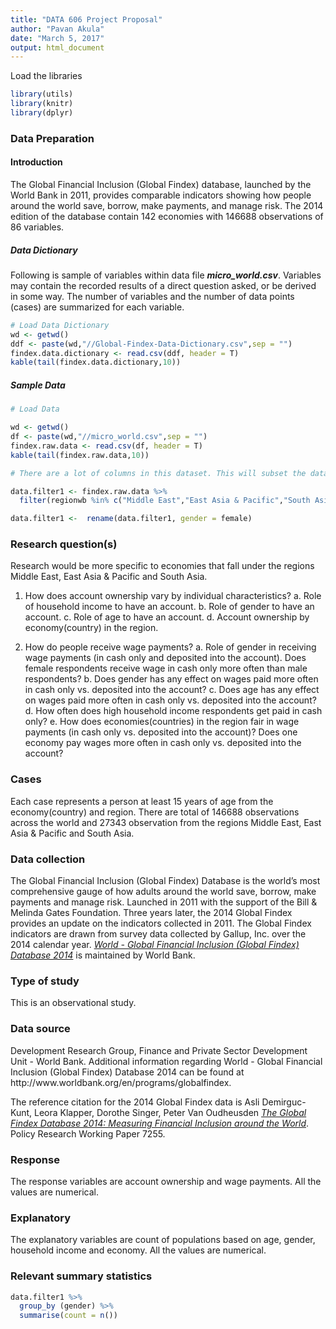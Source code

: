 ```yaml
---
title: "DATA 606 Project Proposal"
author: "Pavan Akula"
date: "March 5, 2017"
output: html_document
---
```


Load the libraries
```r
library(utils)
library(knitr)
library(dplyr)
```

### Data Preparation

#### Introduction

The Global Financial Inclusion (Global Findex) database, launched by the World Bank in 2011, provides comparable indicators showing how people around the world save, borrow, make payments, and manage risk. The 2014 edition of the database contain 142 economies with 146688 observations of 86 variables. 

##### Data Dictionary

Following is sample of variables within data file **_micro_world.csv_**. Variables may contain the recorded results of a direct question asked, or be derived in some way. The number of variables and the number of data points (cases) are summarized for each variable.

```r
# Load Data Dictionary
wd <- getwd()
ddf <- paste(wd,"//Global-Findex-Data-Dictionary.csv",sep = "")
findex.data.dictionary <- read.csv(ddf, header = T)
kable(tail(findex.data.dictionary,10))
```

##### Sample Data

```r
# Load Data

wd <- getwd()
df <- paste(wd,"//micro_world.csv",sep = "")
findex.raw.data <- read.csv(df, header = T)
kable(tail(findex.raw.data,10))
```

```r
# There are a lot of columns in this dataset. This will subset the dataset to include only the observations we are interested in. Rename column name accordingly.

data.filter1 <- findex.raw.data %>%
  filter(regionwb %in% c("Middle East","East Asia & Pacific","South Asia"))

data.filter1 <-  rename(data.filter1, gender = female)

```

### Research question(s)

Research would be more specific to economies that fall under the regions Middle East, East Asia & Pacific and South Asia.

  1. How does account ownership vary by individual characteristics?
    a. Role of household income to have an account.
    b. Role of gender to have an account.
    c. Role of age to have an account.
    d. Account ownership by economy(country) in the region.
    
  2. How do people receive wage payments?
    a. Role of gender in receiving wage payments (in cash only and deposited into the account). Does female respondents receive wage in cash only more often than male respondents?
    b. Does gender has any effect on wages paid more often in cash only vs. deposited into the account?
    c. Does age has any effect on wages paid more often in cash only vs. deposited into the account?
    d. How often does high household income respondents get paid in cash only?
    e. How does economies(countries) in the region fair in wage payments (in cash only vs. deposited into the account)? Does one economy pay wages more often in cash only vs. deposited into the account?
    
### Cases

Each case represents a person at least 15 years of age from the economy(country) and region. There are total of 146688 observations across the world and 27343 observation from the regions Middle East, East Asia & Pacific and South Asia.

### Data collection 

The Global Financial Inclusion (Global Findex) Database is the world's most comprehensive gauge of how adults around the world save, borrow, make payments and manage risk. Launched in 2011 with the support of the Bill & Melinda Gates Foundation. Three years later, the 2014 Global Findex provides an update on the indicators collected in 2011. The Global Findex indicators are drawn from survey data collected by Gallup, Inc. over the 2014 calendar year. [*World - Global Financial Inclusion (Global Findex) Database 2014*](http://microdata.worldbank.org/index.php/catalog/2512) is maintained by World Bank.

### Type of study 

This is an observational study.

### Data source

Development Research Group, Finance and Private Sector Development Unit - World Bank. Additional information regarding World - Global Financial Inclusion (Global Findex) Database 2014 can be found at http://www.worldbank.org/en/programs/globalfindex.

The reference citation for the 2014 Global Findex data is Asli Demirguc-Kunt, Leora Klapper, Dorothe Singer, Peter Van Oudheusden [*The Global Findex Database 2014: Measuring Financial Inclusion around the World*](http://documents.worldbank.org/curated/en/187761468179367706/pdf/WPS7255.pdf). Policy Research Working Paper 7255.

### Response 

The response variables are account ownership and wage payments. All the values are numerical.


### Explanatory 

The explanatory variables are count of populations based on age, gender, household income and economy. All the values are numerical.


### Relevant summary statistics 

```r

data.filter1 %>% 
  group_by (gender) %>% 
  summarise(count = n())
```
